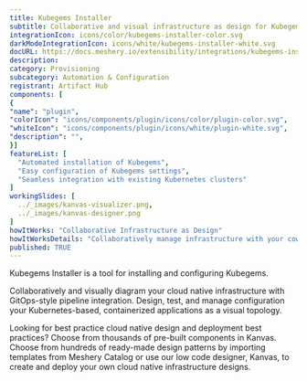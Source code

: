 ```yaml
---
title: Kubegems Installer
subtitle: Collaborative and visual infrastructure as design for Kubegems Installer
integrationIcon: icons/color/kubegems-installer-color.svg
darkModeIntegrationIcon: icons/white/kubegems-installer-white.svg
docURL: https://docs.meshery.io/extensibility/integrations/kubegems-installer
description: 
category: Provisioning
subcategory: Automation & Configuration
registrant: Artifact Hub
components: [
{
"name": "plugin",
"colorIcon": "icons/components/plugin/icons/color/plugin-color.svg",
"whiteIcon": "icons/components/plugin/icons/white/plugin-white.svg",
"description": "",
}]
featureList: [
  "Automated installation of Kubegems",
  "Easy configuration of Kubegems settings",
  "Seamless integration with existing Kubernetes clusters"
]
workingSlides: [
  ../_images/kanvas-visualizer.png,
  ../_images/kanvas-designer.png
]
howItWorks: "Collaborative Infrastructure as Design"
howItWorksDetails: "Collaboratively manage infrastructure with your coworkers synchronously sharing the same designs."
published: TRUE
---
```

<p>
Kubegems Installer is a tool for installing and configuring Kubegems.
</p>
<p>
    Collaboratively and visually diagram your cloud native infrastructure with GitOps-style pipeline integration. Design, test, and manage configuration your Kubernetes-based, containerized applications as a visual topology.
</p>
<p>
    Looking for best practice cloud native design and deployment best practices? Choose from thousands of pre-built components in Kanvas. Choose from hundreds of ready-made design patterns by importing templates from Meshery Catalog or use our low code designer, Kanvas, to create and deploy your own cloud native infrastructure designs.
</p>
